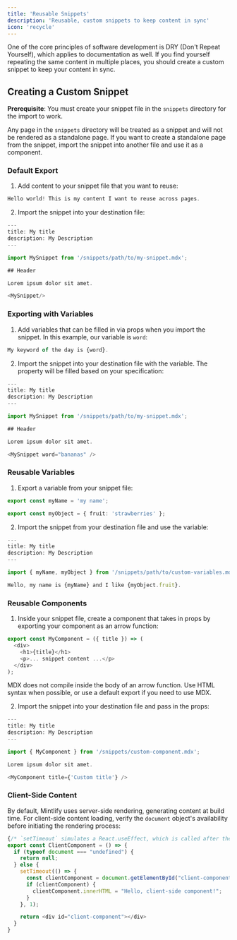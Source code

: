 ```yaml
---
title: 'Reusable Snippets'
description: 'Reusable, custom snippets to keep content in sync'
icon: 'recycle'
---
```


One of the core principles of software development is DRY (Don't Repeat
Yourself), which applies to documentation as
well. If you find yourself repeating the same content in multiple places, you
should create a custom snippet to keep your content in sync.

## Creating a Custom Snippet

**Prerequisite**: You must create your snippet file in the `snippets` directory for the import to work.

Any page in the `snippets` directory will be treated as a snippet and will not
be rendered as a standalone page. If you want to create a standalone page
from the snippet, import the snippet into another file and use it as a
component.

### Default Export

1. Add content to your snippet file that you want to reuse:

```typescript snippets/my-snippet.mdx
Hello world! This is my content I want to reuse across pages. 
```

2. Import the snippet into your destination file:

```typescript destination-file.mdx
---
title: My title
description: My Description
---

import MySnippet from '/snippets/path/to/my-snippet.mdx';

## Header

Lorem ipsum dolor sit amet.

<MySnippet/>

```

### Exporting with Variables

1. Add variables that can be filled in via props when you import the snippet. In this example, our variable is `word`:

```typescript snippets/my-snippet.mdx
My keyword of the day is {word}.
```

2. Import the snippet into your destination file with the variable. The property will be filled based on your specification:

```typescript destination-file.mdx
---
title: My title
description: My Description
---

import MySnippet from '/snippets/path/to/my-snippet.mdx';

## Header

Lorem ipsum dolor sit amet.

<MySnippet word="bananas" />

```

### Reusable Variables

1. Export a variable from your snippet file:

```typescript snippets/path/to/custom-variables.mdx
export const myName = 'my name';

export const myObject = { fruit: 'strawberries' };
```

2. Import the snippet from your destination file and use the variable:

```typescript destination-file.mdx
---
title: My title
description: My Description
---

import { myName, myObject } from '/snippets/path/to/custom-variables.mdx';

Hello, my name is {myName} and I like {myObject.fruit}.
```

### Reusable Components

1. Inside your snippet file, create a component that takes in props by exporting
   your component as an arrow function:

```typescript snippets/custom-component.mdx
export const MyComponent = ({ title }) => (
  <div>
    <h1>{title}</h1>
    <p>... snippet content ...</p>
  </div>
);
```

<Warning>
  MDX does not compile inside the body of an arrow function. Use HTML
  syntax when possible, or use a default export if you need to use MDX.
</Warning>

2. Import the snippet into your destination file and pass in the props:

```typescript destination-file.mdx
---
title: My title
description: My Description
---

import { MyComponent } from '/snippets/custom-component.mdx';

Lorem ipsum dolor sit amet.

<MyComponent title={'Custom title'} />
```

### Client-Side Content

By default, Mintlify uses server-side rendering, generating content
at build time. For client-side content loading, verify the
`document` object's availability before initiating the rendering process:

```typescript snippets/client-component.mdx
{/* `setTimeout` simulates a React.useEffect, which is called after the component is mounted. */}
export const ClientComponent = () => {
  if (typeof document === "undefined") {
    return null;
  } else {
    setTimeout(() => {
      const clientComponent = document.getElementById("client-component");
      if (clientComponent) {
        clientComponent.innerHTML = "Hello, client-side component!";
      }
    }, 1);

    return <div id="client-component"></div>
  }
}
```